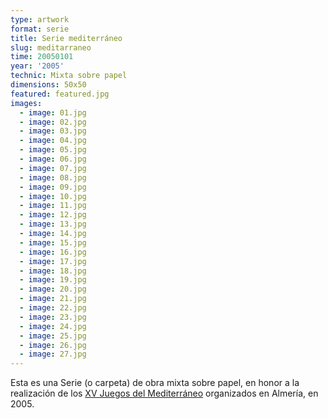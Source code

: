 ```yaml
---
type: artwork
format: serie
title: Serie mediterráneo
slug: meditarraneo
time: 20050101
year: '2005'
technic: Mixta sobre papel
dimensions: 50x50
featured: featured.jpg
images:
  - image: 01.jpg
  - image: 02.jpg
  - image: 03.jpg
  - image: 04.jpg
  - image: 05.jpg
  - image: 06.jpg
  - image: 07.jpg
  - image: 08.jpg
  - image: 09.jpg
  - image: 10.jpg
  - image: 11.jpg
  - image: 12.jpg
  - image: 13.jpg
  - image: 14.jpg
  - image: 15.jpg
  - image: 16.jpg
  - image: 17.jpg
  - image: 18.jpg
  - image: 19.jpg
  - image: 20.jpg
  - image: 21.jpg
  - image: 22.jpg
  - image: 23.jpg
  - image: 24.jpg
  - image: 25.jpg
  - image: 26.jpg
  - image: 27.jpg
---
```


Esta es una Serie (o carpeta) de obra mixta sobre papel, en honor a la
realización de los [XV Juegos del Mediterráneo](http://almeriapedia.wikanda.es/wiki/Almer%C3%ADa_2005)
organizados en Almería, en 2005.
